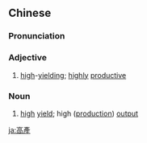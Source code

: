{{also|高产}}
==Chinese==
{{zh-forms|s=高产}}

===Pronunciation===
{{zh-pron
|m=gāochǎn
|c=gou1 caan2
|cat=a,n
}}

===Adjective===
{{zh-adj}}

# [[high]]-[[yielding]]; [[highly]] [[productive]]

===Noun===
{{zh-noun}}

# [[high]] [[yield]]; high ([[production]]) [[output]]

{{zh-cat|Advanced}}

[[ja:高產]]